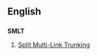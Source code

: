 ==English==
==={{initialism}}===
'''SMLT'''

#[[w:Split Multi-Link Trunking|Split Multi-Link Trunking]]
